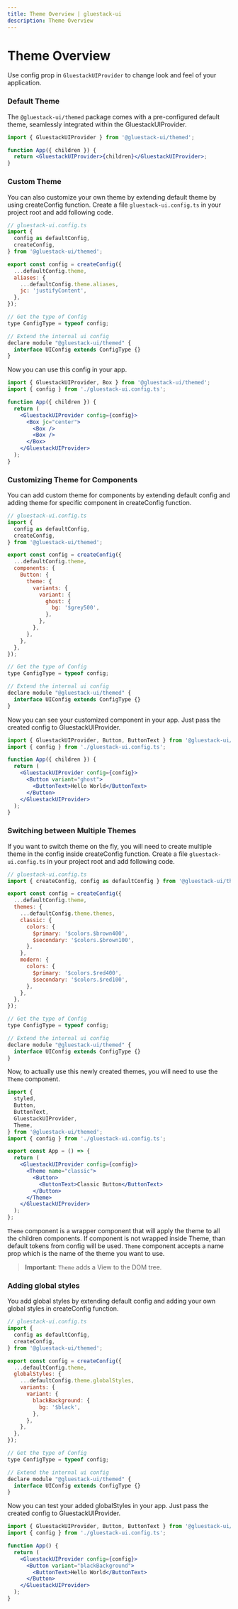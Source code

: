 ```yaml
---
title: Theme Overview | gluestack-ui
description: Theme Overview
---
```



<Meta title="Theme/Overview" />

# Theme Overview

Use config prop in `GluestackUIProvider` to change look and feel of your application.

### Default Theme

The `@gluestack-ui/themed` package comes with a pre-configured default theme, seamlessly integrated within the GluestackUIProvider.

```jsx
import { GluestackUIProvider } from '@gluestack-ui/themed';

function App({ children }) {
  return <GluestackUIProvider>{children}</GluestackUIProvider>;
}
```

### Custom Theme

You can also customize your own theme by extending default theme by using createConfig function. Create a file `gluestack-ui.config.ts` in your project root and add following code.

```jsx
// gluestack-ui.config.ts
import {
  config as defaultConfig,
  createConfig,
} from '@gluestack-ui/themed';

export const config = createConfig({
  ...defaultConfig.theme,
  aliases: {
    ...defaultConfig.theme.aliases,
    jc: 'justifyContent',
  },
});

// Get the type of Config
type ConfigType = typeof config;

// Extend the internal ui config
declare module "@gluestack-ui/themed" {
  interface UIConfig extends ConfigType {}
}

```

Now you can use this config in your app.

```jsx
import { GluestackUIProvider, Box } from '@gluestack-ui/themed';
import { config } from './gluestack-ui.config.ts';

function App({ children }) {
  return (
    <GluestackUIProvider config={config}>
      <Box jc="center">
        <Box />
        <Box />
      </Box>
    </GluestackUIProvider>
  );
}
```

### Customizing Theme for Components

You can add custom theme for components by extending default config and adding theme for specific component in createConfig function.

```jsx
// gluestack-ui.config.ts
import {
  config as defaultConfig,
  createConfig,
} from '@gluestack-ui/themed';

export const config = createConfig({
  ...defaultConfig.theme,
  components: {
    Button: {
      theme: {
        variants: {
          variant: {
            ghost: {
              bg: '$grey500',
            },
          },
        },
      },
    },
  },
});

// Get the type of Config
type ConfigType = typeof config;

// Extend the internal ui config
declare module "@gluestack-ui/themed" {
  interface UIConfig extends ConfigType {}
}

```

Now you can see your customized component in your app. Just pass the created config to GluestackUIProvider.

```jsx
import { GluestackUIProvider, Button, ButtonText } from '@gluestack-ui/themed';
import { config } from './gluestack-ui.config.ts';

function App({ children }) {
  return (
    <GluestackUIProvider config={config}>
      <Button variant="ghost">
        <ButtonText>Hello World</ButtonText>
      </Button>
    </GluestackUIProvider>
  );
}
```

### Switching between Multiple Themes

If you want to switch theme on the fly, you will need to create multiple theme in the config inside createConfig function. Create a file `gluestack-ui.config.ts` in your project root and add following code.

```jsx
// gluestack-ui.config.ts
import { createConfig, config as defaultConfig } from '@gluestack-ui/themed';

export const config = createConfig({
  ...defaultConfig.theme,
  themes: {
    ...defaultConfig.theme.themes,
    classic: {
      colors: {
        $primary: '$colors.$brown400',
        $secondary: '$colors.$brown100',
      },
    },
    modern: {
      colors: {
        $primary: '$colors.$red400',
        $secondary: '$colors.$red100',
      },
    },
  },
});

// Get the type of Config
type ConfigType = typeof config;

// Extend the internal ui config
declare module "@gluestack-ui/themed" {
  interface UIConfig extends ConfigType {}
}

```

Now, to actually use this newly created themes, you will need to use the `Theme` component.

```jsx
import {
  styled,
  Button,
  ButtonText,
  GluestackUIProvider,
  Theme,
} from '@gluestack-ui/themed';
import { config } from './gluestack-ui.config.ts';

export const App = () => {
  return (
    <GluestackUIProvider config={config}>
      <Theme name="classic">
        <Button>
          <ButtonText>Classic Button</ButtonText>
        </Button>
      </Theme>
    </GluestackUIProvider>
  );
};
```

`Theme` component is a wrapper component that will apply the theme to all the children components. If component is not wrapped inside Theme, than default tokens from config will be used. `Theme` component accepts a name prop which is the name of the theme you want to use.

> **Important**: `Theme` adds a View to the DOM tree.

### Adding global styles

You add global styles by extending default config and adding your own global styles in createConfig function.

```jsx
// gluestack-ui.config.ts
import {
  config as defaultConfig,
  createConfig,
} from '@gluestack-ui/themed';

export const config = createConfig({
  ...defaultConfig.theme,
  globalStyles: {
    ...defaultConfig.theme.globalStyles,
    variants: {
      variant: {
        blackBackground: {
          bg: '$black',
        },
      },
    },
  },
});

// Get the type of Config
type ConfigType = typeof config;

// Extend the internal ui config
declare module "@gluestack-ui/themed" {
  interface UIConfig extends ConfigType {}
}
```

Now you can test your added globalStyles in your app. Just pass the created config to GluestackUIProvider.

```jsx
import { GluestackUIProvider, Button, ButtonText } from '@gluestack-ui/themed';
import { config } from './gluestack-ui.config.ts';

function App() {
  return (
    <GluestackUIProvider config={config}>
      <Button variant="blackBackground">
        <ButtonText>Hello World</ButtonText>
      </Button>
    </GluestackUIProvider>
  );
}
```
